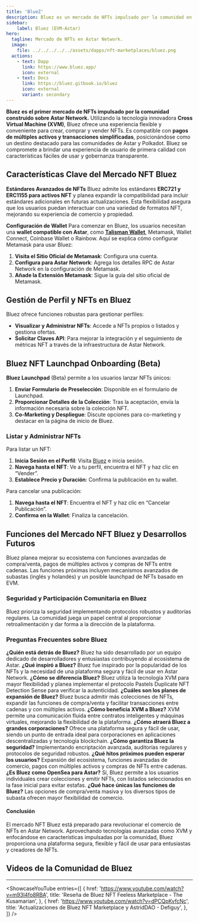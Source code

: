 ```yaml
---
title: 'BlueZ'
description: Bluez es un mercado de NFTs impulsado por la comunidad en Astar Network, que admite transacciones seguras y flexibles de múltiples activos con gobernanza transparente.
sidebar:
    label: Bluez (EVM-Astar)
hero:
  tagline: Mercado de NFTs en Astar Network.
  image: 
    file: ../../../../../assets/dapps/nft-marketplaces/bluez.png
  actions:
    - text: Dapp
      link: https://www.bluez.app/
      icon: external
    - text: Docs
      link: https://bluez.gitbook.io/bluez
      icon: external
      variant: secondary
---
```



**Bluez es el primer mercado de NFTs impulsado por la comunidad construido sobre Astar Network.** Utilizando la tecnología innovadora **Cross Virtual Machine (XVM)**, Bluez ofrece una experiencia flexible y conveniente para crear, comprar y vender NFTs. Es compatible con **pagos de múltiples activos y transacciones simplificadas**, posicionándose como un destino destacado para las comunidades de Astar y Polkadot. Bluez se compromete a brindar una experiencia de usuario de primera calidad con características fáciles de usar y gobernanza transparente.

## Características Clave del Mercado NFT Bluez
**Estándares Avanzados de NFTs**
Bluez admite los estándares **ERC721 y ERC1155 para activos NFT** y planea expandir la compatibilidad para incluir estándares adicionales en futuras actualizaciones. Esta flexibilidad asegura que los usuarios puedan interactuar con una variedad de formatos NFT, mejorando su experiencia de comercio y propiedad.

**Configuración de Wallet**
Para comenzar en Bluez, los usuarios necesitan una **wallet compatible con Astar**, como **[Talisman Wallet](/tools/wallets/talisman-wallet)**, Metamask, Wallet Connect, Coinbase Wallet o Rainbow. Aquí se explica cómo configurar Metamask para usar Bluez:
1. **Visita el Sitio Oficial de Metamask**: Configura una cuenta.
2. **Configura para Astar Network**: Agrega los detalles RPC de Astar Network en la configuración de Metamask.
3. **Añade la Extensión Metamask**: Sigue la guía del sitio oficial de Metamask.

## Gestión de Perfil y NFTs en Bluez
Bluez ofrece funciones robustas para gestionar perfiles:
- **Visualizar y Administrar NFTs**: Accede a NFTs propios o listados y gestiona ofertas.
- **Solicitar Claves API**: Para mejorar la integración y el seguimiento de métricas NFT a través de la infraestructura de Astar Network.

## Bluez NFT Launchpad Onboarding (Beta)
**Bluez Launchpad** (Beta) permite a los usuarios lanzar NFTs únicos:
1. **Enviar Formulario de Preselección**: Disponible en el formulario de Launchpad.
2. **Proporcionar Detalles de la Colección**: Tras la aceptación, envía la información necesaria sobre la colección NFT.
3. **Co-Marketing y Despliegue**: Discute opciones para co-marketing y destacar en la página de inicio de Bluez.

### Listar y Administrar NFTs
Para listar un NFT:
1. **Inicia Sesión en el Perfil**: Visita [Bluez](https://bluez.app/) e inicia sesión.
2. **Navega hasta el NFT**: Ve a tu perfil, encuentra el NFT y haz clic en “Vender”.
3. **Establece Precio y Duración**: Confirma la publicación en tu wallet.

Para cancelar una publicación:
1. **Navega hasta el NFT**: Encuentra el NFT y haz clic en “Cancelar Publicación”.
2. **Confirma en la Wallet**: Finaliza la cancelación.

## Funciones del Mercado NFT Bluez y Desarrollos Futuros
Bluez planea mejorar su ecosistema con funciones avanzadas de compra/venta, pagos de múltiples activos y compras de NFTs entre cadenas. Las funciones próximas incluyen mecanismos avanzados de subastas (inglés y holandés) y un posible launchpad de NFTs basado en EVM.

### Seguridad y Participación Comunitaria en Bluez
Bluez prioriza la seguridad implementando protocolos robustos y auditorías regulares. La comunidad juega un papel central al proporcionar retroalimentación y dar forma a la dirección de la plataforma.

### Preguntas Frecuentes sobre Bluez
**¿Quién está detrás de Bluez?** Bluez ha sido desarrollado por un equipo dedicado de desarrolladores y entusiastas contribuyendo al ecosistema de Astar.
**¿Qué inspiró a Bluez?** Bluez fue inspirado por la popularidad de los NFTs y la necesidad de una plataforma segura y fácil de usar en Astar Network.
**¿Cómo se diferencia Bluez?** Bluez utiliza la tecnología XVM para mayor flexibilidad y planea implementar el protocolo Pastels Duplicate NFT Detection Sense para verificar la autenticidad.
**¿Cuáles son los planes de expansión de Bluez?** Bluez busca admitir más colecciones de NFTs, expandir las funciones de compra/venta y facilitar transacciones entre cadenas y con múltiples activos.
**¿Cómo beneficia XVM a Bluez?** XVM permite una comunicación fluida entre contratos inteligentes y máquinas virtuales, mejorando la flexibilidad de la plataforma.
**¿Cómo atraerá Bluez a grandes corporaciones?** Ofrece una plataforma segura y fácil de usar, siendo un punto de entrada ideal para corporaciones en aplicaciones descentralizadas y tecnología blockchain.
**¿Cómo garantiza Bluez la seguridad?** Implementando encriptación avanzada, auditorías regulares y protocolos de seguridad robustos.
**¿Qué hitos próximos pueden esperar los usuarios?** Expansión del ecosistema, funciones avanzadas de comercio, pagos con múltiples activos y compras de NFTs entre cadenas.
**¿Es Bluez como OpenSea para Astar?** Sí, Bluez permite a los usuarios individuales crear colecciones y emitir NFTs, con listados seleccionados en la fase inicial para evitar estafas.
**¿Qué hace únicas las funciones de Bluez?** Las opciones de compra/venta masiva y los diversos tipos de subasta ofrecen mayor flexibilidad de comercio.

#### Conclusión
El mercado NFT Bluez está preparado para revolucionar el comercio de NFTs en Astar Network. Aprovechando tecnologías avanzadas como XVM y enfocándose en características impulsadas por la comunidad, Bluez proporciona una plataforma segura, flexible y fácil de usar para entusiastas y creadores de NFTs.

## Videos de la Comunidad de Bluez
------------
<ShowcaseYouTube
  entries={[
    {
        href: 'https://www.youtube.com/watch?v=m93l4fo8RBA',
      title: 'Reseña de Bluez NFT Feeless Marketplace - The Kusamarian',
    },
        {
        href: 'https://www.youtube.com/watch?v=dPCQpKvfcNc',
      title: 'Actualizaciones de Bluez NFT Marketplace y AstridDAO - Defiguy',
    },
  ]} />
